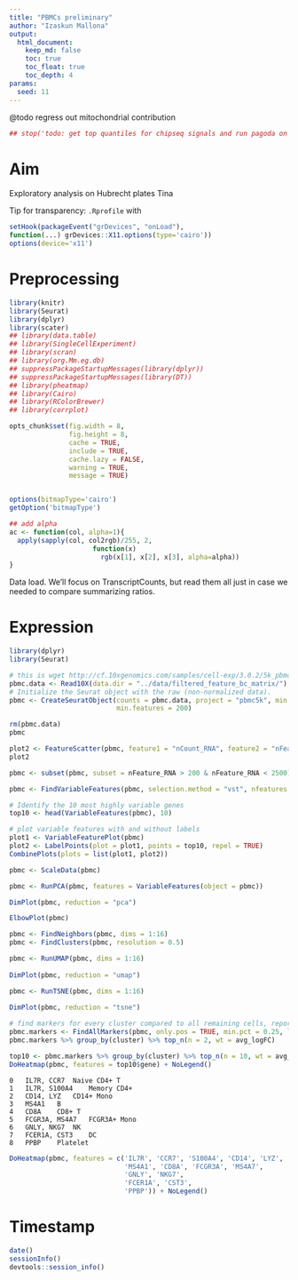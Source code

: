 ```yaml
---
title: "PBMCs preliminary"
author: "Izaskun Mallona"
output:
  html_document:
    keep_md: false
    toc: true
    toc_float: true
    toc_depth: 4
params:
  seed: 11
---
```



@todo regress out mitochondrial contribution

```r
## stop('todo: get top quantiles for chipseq signals and run pagoda on these')

```

# Aim

Exploratory analysis on Hubrecht plates Tina 

Tip for transparency: `.Rprofile` with

```r
setHook(packageEvent("grDevices", "onLoad"),
function(...) grDevices::X11.options(type='cairo'))
options(device='x11')

```
# Preprocessing

```r

library(knitr)
library(Seurat)
library(dplyr)
library(scater)
## library(data.table)
## library(SingleCellExperiment)
## library(scran)
## library(org.Mm.eg.db)
## suppressPackageStartupMessages(library(dplyr))
## suppressPackageStartupMessages(library(DT))
## library(pheatmap)
## library(Cairo)
## library(RColorBrewer)
## library(corrplot)

opts_chunk$set(fig.width = 8,
               fig.height = 8,
               cache = TRUE,
               include = TRUE,
               cache.lazy = FALSE,
               warning = TRUE,
               message = TRUE)


options(bitmapType='cairo')
getOption('bitmapType')
```

```r
## add alpha
ac <- function(col, alpha=1){
  apply(sapply(col, col2rgb)/255, 2, 
                     function(x) 
                       rgb(x[1], x[2], x[3], alpha=alpha))  
}

```

Data load. We'll focus on TranscriptCounts, but read them all just in case we needed to compare summarizing ratios.

# Expression

```r
library(dplyr)
library(Seurat)

# this is wget http://cf.10xgenomics.com/samples/cell-exp/3.0.2/5k_pbmc_v3/5k_pbmc_v3_filtered_feature_bc_matrix.tar.gz
pbmc.data <- Read10X(data.dir = "../data/filtered_feature_bc_matrix/")
# Initialize the Seurat object with the raw (non-normalized data).
pbmc <- CreateSeuratObject(counts = pbmc.data, project = "pbmc5k", min.cells = 3,
                           min.features = 200)

rm(pbmc.data)
pbmc
```

```r
plot2 <- FeatureScatter(pbmc, feature1 = "nCount_RNA", feature2 = "nFeature_RNA")
plot2
```

```r
pbmc <- subset(pbmc, subset = nFeature_RNA > 200 & nFeature_RNA < 2500)
```

```r
pbmc <- FindVariableFeatures(pbmc, selection.method = "vst", nfeatures = 2000)

# Identify the 10 most highly variable genes
top10 <- head(VariableFeatures(pbmc), 10)

# plot variable features with and without labels
plot1 <- VariableFeaturePlot(pbmc)
plot2 <- LabelPoints(plot = plot1, points = top10, repel = TRUE)
CombinePlots(plots = list(plot1, plot2))
```

```r
pbmc <- ScaleData(pbmc)
```

```r
pbmc <- RunPCA(pbmc, features = VariableFeatures(object = pbmc))
```

```r
DimPlot(pbmc, reduction = "pca")
```

```r
ElbowPlot(pbmc)
```

```r
pbmc <- FindNeighbors(pbmc, dims = 1:16)
pbmc <- FindClusters(pbmc, resolution = 0.5)
```

```r
pbmc <- RunUMAP(pbmc, dims = 1:16)
                
DimPlot(pbmc, reduction = "umap")
```


```r
pbmc <- RunTSNE(pbmc, dims = 1:16)
                
DimPlot(pbmc, reduction = "tsne")
```

```r
# find markers for every cluster compared to all remaining cells, report only the positive ones
pbmc.markers <- FindAllMarkers(pbmc, only.pos = TRUE, min.pct = 0.25, logfc.threshold = 0.25)
pbmc.markers %>% group_by(cluster) %>% top_n(n = 2, wt = avg_logFC)
```

```r
top10 <- pbmc.markers %>% group_by(cluster) %>% top_n(n = 10, wt = avg_logFC)
DoHeatmap(pbmc, features = top10$gene) + NoLegend()
```

```
0	IL7R, CCR7	Naive CD4+ T
1	IL7R, S100A4	Memory CD4+
2	CD14, LYZ	CD14+ Mono
3	MS4A1	B
4	CD8A	CD8+ T
5	FCGR3A, MS4A7	FCGR3A+ Mono
6	GNLY, NKG7	NK
7	FCER1A, CST3	DC
8	PPBP	Platelet
```

```r
DoHeatmap(pbmc, features = c('IL7R', 'CCR7', 'S100A4', 'CD14', 'LYZ',
                             'MS4A1', 'CD8A', 'FCGR3A', 'MS4A7',
                             'GNLY', 'NKG7',
                             'FCER1A', 'CST3',
                             'PPBP')) + NoLegend()
```
# Timestamp

```r
date()
sessionInfo()
devtools::session_info()

```
